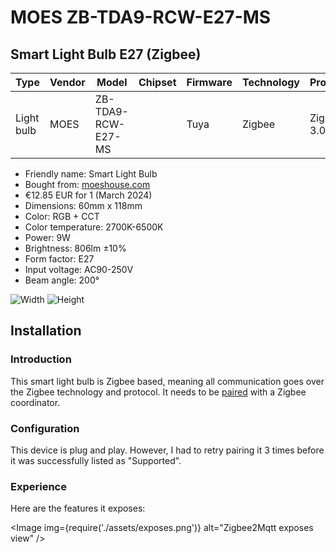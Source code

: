 
# MOES ZB-TDA9-RCW-E27-MS

## Smart Light Bulb E27 (Zigbee)

| Type       | Vendor | Model              | Chipset | Firmware | Technology | Protocol   |
| ---------- | ------ | ------------------ | ------- | -------- | ---------- | ---------- |
| Light bulb | MOES   | ZB-TDA9-RCW-E27-MS |         | Tuya     | Zigbee     | Zigbee 3.0 |

- Friendly name: Smart Light Bulb
- Bought from:
  [moeshouse.com](https://moeshouse.com/products/zigbee-smart-bulb-zb-tda9-rcw-e27-ms?variant=40209490214993)
- €12.85 EUR for 1 (March 2024)
- Dimensions: 60mm x 118mm
- Color: RGB + CCT
- Color temperature: 2700K-6500K
- Power: 9W
- Brightness: 806lm ±10%
- Form factor: E27
- Input voltage: AC90-250V
- Beam angle: 200°

<ImageWrapper>
  <Image img={require('./assets/width.png')} alt="Width" />
  <Image img={require('./assets/height.png')} alt="Height" />
</ImageWrapper>

## Installation

### Introduction

This smart light bulb is Zigbee based, meaning all communication goes over the Zigbee technology and
protocol. It needs to be [paired](../../pairing/zigbee) with a Zigbee coordinator.

### Configuration

This device is plug and play. However, I had to retry pairing it 3 times before it was successfully
listed as "Supported".

### Experience

Here are the features it exposes:

<Image img={require('./assets/exposes.png')} alt="Zigbee2Mqtt exposes view" />
